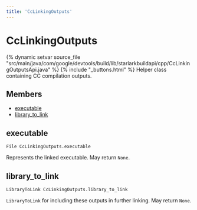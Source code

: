 ```yaml
---
title: 'CcLinkingOutputs'
---
```


# CcLinkingOutputs

{% dynamic setvar source_file "src/main/java/com/google/devtools/build/lib/starlarkbuildapi/cpp/CcLinkingOutputsApi.java" %}
{% include "\_buttons.html" %}
Helper class containing CC compilation outputs.

## Members

- [executable](#executable)
- [library_to_link](#library_to_link)

## executable

``` rule-signature
File CcLinkingOutputs.executable
```

Represents the linked executable.
May return `None`.

## library_to_link

``` rule-signature
LibraryToLink CcLinkingOutputs.library_to_link
```

`LibraryToLink` for including these outputs in further linking.
May return `None`.
